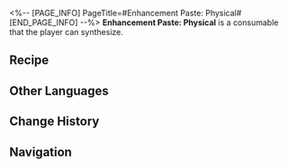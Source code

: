 <%-- [PAGE_INFO]
PageTitle=#Enhancement Paste: Physical#
[END_PAGE_INFO] --%>
{{Consumable Infobox
|id          = 402009
|image       = Item Enhancement Paste- Physical.png{{subst:void|<!--$UPLOAD:<<SpriteOutput/ItemFigures/402009.png>-<Item Enhancement Paste- Physical.png>-<Consumable Icons>>-->}}
|type        = Attack Consumables
|rarity      = 3
|effect      = Upon use, increases Physical DMG of all allies by 24% for the next battle.
|description = A cream made from a mixture of Path materials and other things.<br />Apply it to the right weapon to boost combat effectiveness.
|effectType  = 
|effectType2 = 
|effectType3 = 
|recipe      = {{cx|Source missing}}
|source1     = [[Omni-Synthesizer]]
|source2     = 
|source3     = 
}}
{{Description|''"Half the effort, double the result."''}}
'''Enhancement Paste: Physical''' is a consumable that the player can synthesize.

==Recipe==
{{Recipe
|type                               = Synthesis
|group                              = Consumable
|Metal                              = 5
|Meteoric Alloy                     = 2
|Preservation Construction Material = 2
|sort                               = Metal;Meteoric Alloy;Preservation Construction Material
}}

==Other Languages==
{{Other Languages
|en   = Enhancement Paste: Physical
|zhs  = 强化膏：物理
|zht  = 強化膏：物理
|ja   = 強化軟膏：物理
|ko   = 강화 연고: 물리
|es   = Crema potenciadora: Físico
|fr   = Pâte de renforcement physique
|ru   = Паста физического усиления
|th   = Enhancement Paste: Physical
|vi   = Kem Cường Hóa: Vật Lý
|de   = Verbesserungspaste: Physisch
|id   = Enhancement Paste: Physical
|pt   = Pasta de Aprimoramento: Físico
}}

==Change History==
{{Change History|1.0}}

==Navigation==
{{Consumable Navbox}}